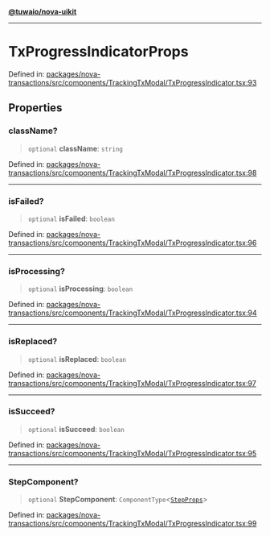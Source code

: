 [**@tuwaio/nova-uikit**](../../../README.md)

***

# TxProgressIndicatorProps

Defined in: [packages/nova-transactions/src/components/TrackingTxModal/TxProgressIndicator.tsx:93](https://github.com/TuwaIO/nova-uikit/blob/f227d130007d40907dfb21ddf99a3a7d098f9afc/packages/nova-transactions/src/components/TrackingTxModal/TxProgressIndicator.tsx#L93)

## Properties

### className?

> `optional` **className**: `string`

Defined in: [packages/nova-transactions/src/components/TrackingTxModal/TxProgressIndicator.tsx:98](https://github.com/TuwaIO/nova-uikit/blob/f227d130007d40907dfb21ddf99a3a7d098f9afc/packages/nova-transactions/src/components/TrackingTxModal/TxProgressIndicator.tsx#L98)

***

### isFailed?

> `optional` **isFailed**: `boolean`

Defined in: [packages/nova-transactions/src/components/TrackingTxModal/TxProgressIndicator.tsx:96](https://github.com/TuwaIO/nova-uikit/blob/f227d130007d40907dfb21ddf99a3a7d098f9afc/packages/nova-transactions/src/components/TrackingTxModal/TxProgressIndicator.tsx#L96)

***

### isProcessing?

> `optional` **isProcessing**: `boolean`

Defined in: [packages/nova-transactions/src/components/TrackingTxModal/TxProgressIndicator.tsx:94](https://github.com/TuwaIO/nova-uikit/blob/f227d130007d40907dfb21ddf99a3a7d098f9afc/packages/nova-transactions/src/components/TrackingTxModal/TxProgressIndicator.tsx#L94)

***

### isReplaced?

> `optional` **isReplaced**: `boolean`

Defined in: [packages/nova-transactions/src/components/TrackingTxModal/TxProgressIndicator.tsx:97](https://github.com/TuwaIO/nova-uikit/blob/f227d130007d40907dfb21ddf99a3a7d098f9afc/packages/nova-transactions/src/components/TrackingTxModal/TxProgressIndicator.tsx#L97)

***

### isSucceed?

> `optional` **isSucceed**: `boolean`

Defined in: [packages/nova-transactions/src/components/TrackingTxModal/TxProgressIndicator.tsx:95](https://github.com/TuwaIO/nova-uikit/blob/f227d130007d40907dfb21ddf99a3a7d098f9afc/packages/nova-transactions/src/components/TrackingTxModal/TxProgressIndicator.tsx#L95)

***

### StepComponent?

> `optional` **StepComponent**: `ComponentType`\<[`StepProps`](../type-aliases/StepProps.md)\>

Defined in: [packages/nova-transactions/src/components/TrackingTxModal/TxProgressIndicator.tsx:99](https://github.com/TuwaIO/nova-uikit/blob/f227d130007d40907dfb21ddf99a3a7d098f9afc/packages/nova-transactions/src/components/TrackingTxModal/TxProgressIndicator.tsx#L99)
